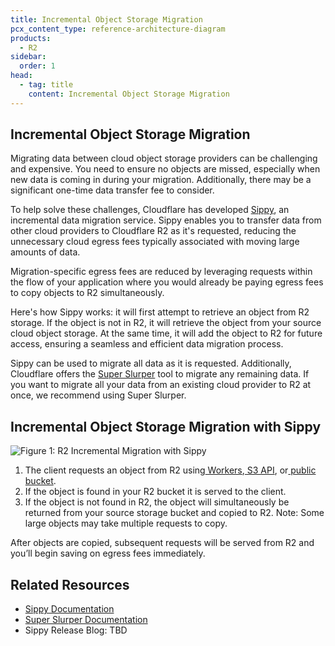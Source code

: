 ```yaml
---
title: Incremental Object Storage Migration
pcx_content_type: reference-architecture-diagram
products:
  - R2
sidebar:
  order: 1
head:
  - tag: title
    content: Incremental Object Storage Migration
---
```


## Incremental Object Storage Migration

Migrating data between cloud object storage providers can be challenging and expensive. You need to ensure no objects are missed, especially when new data is coming in during your migration. Additionally, there may be a significant one-time data transfer fee to consider.

To help solve these challenges, Cloudflare has developed [Sippy](/r2/data-migration/sippy/), an incremental data migration service. Sippy enables you to transfer data from other cloud providers to Cloudflare R2 as it's requested, reducing the unnecessary cloud egress fees typically associated with moving large amounts of data.

Migration-specific egress fees are reduced by leveraging requests within the flow of your application where you would already be paying egress fees to copy objects to R2 simultaneously.

Here's how Sippy works: it will first attempt to retrieve an object from R2 storage. If the object is not in R2, it will retrieve the object from your source cloud object storage. At the same time, it will add the object to R2 for future access, ensuring a seamless and efficient data migration process.

Sippy can be used to migrate all data as it is requested. Additionally, Cloudflare offers the [Super Slurper](/r2/data-migration/super-slurper/) tool to migrate any remaining data. If you want to migrate all your data from an existing cloud provider to R2 at once, we recommend using Super Slurper.

## Incremental Object Storage Migration with Sippy

![Figure 1: R2 Incremental Migration with Sippy](~/assets/images/reference-architecture/incremental-object-storage-migration/sippy-migration-diagram.svg "Figure 1: R2 Incremental Migration with Sippy")

1. The client requests an object from R2 using[ Workers](https://developers.cloudflare.com/r2/api/workers/),[ S3 API](https://developers.cloudflare.com/r2/api/s3/), or[ public bucket](https://developers.cloudflare.com/r2/buckets/public-buckets/).
2. If the object is found in your R2 bucket it is served to the client.
3. If the object is not found in R2, the object will simultaneously be returned from your source storage bucket and copied to R2. Note: Some large objects may take multiple requests to copy.

After objects are copied, subsequent requests will be served from R2 and you’ll begin saving on egress fees immediately.


## Related Resources

* [Sippy Documentation](/r2/data-migration/sippy/)
* [Super Slurper Documentation](/r2/data-migration/super-slurper/)
* Sippy Release Blog: TBD